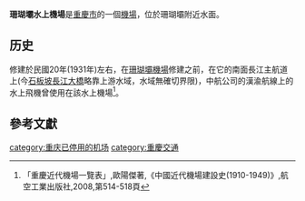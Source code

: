 '''珊瑚壩水上機場'''是[[重慶市|重慶市]]的一個[[機場|機場]]，位於珊瑚壩附近水面。

==历史==
修建於民國20年(1931年)左右，在[[珊瑚壩機場|珊瑚壩機場]]修建之前，在它的南面長江主航道上(今[[石板坡長江大橋|石板坡長江大橋]]略靠上游水域，水域無確切界限)，中航公司的漢渝航線上的水上飛機曾使用在該水上機場<ref>「重慶近代機場一覽表」,歐陽傑著,《中國近代機場建設史(1910-1949)》,航空工業出版社,2008,第514-518頁</ref>。

==參考文獻==
{{Reflist}}

{{重慶機場}}
[[category:重庆已停用的机场|category:重庆已停用的机场]]
[[category:重慶交通|category:重慶交通]]